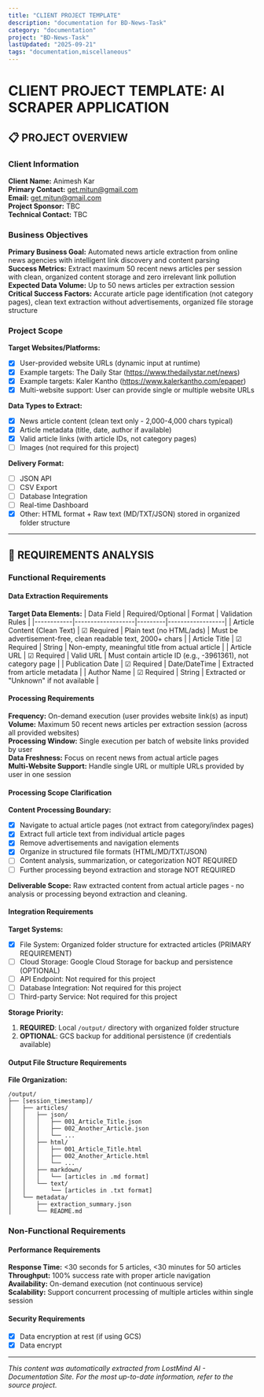 ```yaml
---
title: "CLIENT PROJECT TEMPLATE"
description: "documentation for BD-News-Task"
category: "documentation"
project: "BD-News-Task"
lastUpdated: "2025-09-21"
tags: "documentation,miscellaneous"
---
```


# CLIENT PROJECT TEMPLATE: AI SCRAPER APPLICATION

## 📋 PROJECT OVERVIEW

### Client Information
**Client Name:** Animesh Kar  
**Primary Contact:** get.mitun@gmail.com  
**Email:** get.mitun@gmail.com  
**Project Sponsor:** TBC  
**Technical Contact:** TBC  

### Business Objectives
**Primary Business Goal:** Automated news article extraction from online news agencies with intelligent link discovery and content parsing  
**Success Metrics:** Extract maximum 50 recent news articles per session with clean, organized content storage and zero irrelevant link pollution  
**Expected Data Volume:** Up to 50 news articles per extraction session  
**Critical Success Factors:** Accurate article page identification (not category pages), clean text extraction without advertisements, organized file storage structure  

### Project Scope
**Target Websites/Platforms:**
- [x] User-provided website URLs (dynamic input at runtime)
- [x] Example targets: The Daily Star (https://www.thedailystar.net/news)
- [x] Example targets: Kaler Kantho (https://www.kalerkantho.com/epaper)
- [x] Multi-website support: User can provide single or multiple website URLs

**Data Types to Extract:**
- [x] News article content (clean text only - 2,000-4,000 chars typical)
- [x] Article metadata (title, date, author if available)
- [x] Valid article links (with article IDs, not category pages)
- [ ] Images (not required for this project)

**Delivery Format:**
- [ ] JSON API
- [ ] CSV Export
- [ ] Database Integration
- [ ] Real-time Dashboard
- [x] Other: HTML format + Raw text (MD/TXT/JSON) stored in organized folder structure

---

## 🎯 REQUIREMENTS ANALYSIS

### Functional Requirements

#### Data Extraction Requirements
**Target Data Elements:**
| Data Field | Required/Optional | Format | Validation Rules |
|------------|-------------------|---------|------------------|
| Article Content (Clean Text) | ☑ Required | Plain text (no HTML/ads) | Must be advertisement-free, clean readable text, 2000+ chars |
| Article Title | ☑ Required | String | Non-empty, meaningful title from actual article |
| Article URL | ☑ Required | Valid URL | Must contain article ID (e.g., -3961361), not category page |
| Publication Date | ☑ Required | Date/DateTime | Extracted from article metadata |
| Author Name | ☑ Required | String | Extracted or "Unknown" if not available |

#### Processing Requirements
**Frequency:** On-demand execution (user provides website link(s) as input)  
**Volume:** Maximum 50 recent news articles per extraction session (across all provided websites)  
**Processing Window:** Single execution per batch of website links provided by user  
**Data Freshness:** Focus on recent news from actual article pages  
**Multi-Website Support:** Handle single URL or multiple URLs provided by user in one session  

#### Processing Scope Clarification
**Content Processing Boundary:** 
- [x] Navigate to actual article pages (not extract from category/index pages)
- [x] Extract full article text from individual article pages
- [x] Remove advertisements and navigation elements  
- [x] Organize in structured file formats (HTML/MD/TXT/JSON)
- [ ] Content analysis, summarization, or categorization NOT REQUIRED
- [ ] Further processing beyond extraction and storage NOT REQUIRED

**Deliverable Scope:** Raw extracted content from actual article pages - no analysis or processing beyond extraction and cleaning.

#### Integration Requirements
**Target Systems:**
- [x] File System: Organized folder structure for extracted articles (PRIMARY REQUIREMENT)
- [ ] Cloud Storage: Google Cloud Storage for backup and persistence (OPTIONAL)
- [ ] API Endpoint: Not required for this project
- [ ] Database Integration: Not required for this project
- [ ] Third-party Service: Not required for this project

**Storage Priority:**
1. **REQUIRED**: Local `/output/` directory with organized folder structure
2. **OPTIONAL**: GCS backup for additional persistence (if credentials available)

#### Output File Structure Requirements
**File Organization:**
```
/output/
├── [session_timestamp]/
│   ├── articles/
│   │   ├── json/
│   │   │   ├── 001_Article_Title.json
│   │   │   ├── 002_Another_Article.json
│   │   │   └── ...
│   │   ├── html/
│   │   │   ├── 001_Article_Title.html
│   │   │   ├── 002_Another_Article.html
│   │   │   └── ...
│   │   ├── markdown/
│   │   │   └── [articles in .md format]
│   │   └── text/
│   │       └── [articles in .txt format]
│   └── metadata/
│       ├── extraction_summary.json
│       └── README.md
```

### Non-Functional Requirements

#### Performance Requirements
**Response Time:** <30 seconds for 5 articles, <30 minutes for 50 articles  
**Throughput:** 100% success rate with proper article navigation  
**Availability:** On-demand execution (not continuous service)  
**Scalability:** Support concurrent processing of multiple articles within single session  

#### Security Requirements
- [x] Data encryption at rest (if using GCS)
- [x] Data encrypt

---
*This content was automatically extracted from LostMind AI - Documentation Site. For the most up-to-date information, refer to the source project.*
